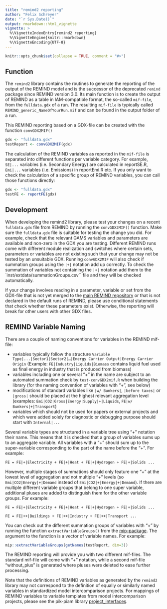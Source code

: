 ```yaml
---
title: "remind2 reporting"
author: "Felix Schreyer"
date: "`r Sys.Date()`"
output: rmarkdown::html_vignette
vignette: >
  %\VignetteIndexEntry{remind2 reporting}
  %\VignetteEngine{knitr::rmarkdown}
  %\VignetteEncoding{UTF-8}
---
```


```r
knitr::opts_chunk$set(collapse = TRUE, comment = "#>")
```


## Function

The ``remind2`` library contains the routines to generate the reporting of the output of the REMIND model and is the successor of the deprecated ``remind`` package since REMIND version 3.0. Its main function is to create the output of REMIND as a table in IAM-compatible format, the so-called ``mif-file``, from the ``fulldata.gdx`` of a run. The resulting ``mif-file`` is typically called ``REMIND_generic_NameOfYourRun.mif`` and can be found in the output folder of a run. 

This REMIND reporting based on a GDX-file can be created with the function ``convGDX2MIF()``


```r
gdx <- "fulldata.gdx"
testReport <- convGDX2MIF(gdx)
```


The calculation of the REMIND variables as reported in the ``mif-file`` is separated into different functions per variable category. For example, ``SE|...`` variables (i.e. Secondary Energy) are calculated in reportSE.R, ``Emi|...`` variables (i.e. Emissions) in reportEmi.R etc. If you only want to check the calculation of a specific group of REMIND variables, you can call those functions directly:


```r
gdx <- "fulldata.gdx"
testFE <- reportFE(gdx)
```



## Development



When developing the remind2 library, please test your changes on a recent ``fulldata.gdx`` file from REMIND by running the ``convGDX2MIF()`` function. Make sure the ``fulldata.gdx`` file is suitable for testing the change you did. For example, check that the relevant GAMS variables and parameters are available and non-zero in the GDX you are testing. Different REMIND runs come with different module realization and switches where certain sets, parameters or variables are not existing such that your change may not be tested by an unsuitable GDX. Running ``convGDX2MIF`` will also check if summation groups using the ``|+|`` notation add up correctly. To check the summation of variables not containing the ``|+|`` notation add them to the `inst/extdata/summationGroups.csv`` file and they will be checked automatically.

If your change involves reading in a parameter, variable or set from the GDX-file that is not yet merged to the [main REMIND repository](https://github.com/remindmodel/remind) or that is not declared in the default runs of REMIND, please use conditional statements that check whether these parameters exist. Otherwise, the reporting will break for other users with other GDX files. 


## REMIND Variable Naming

There are a couple of naming conventions for variables in the REMIND mif-file:

* variables typically follow the structure ``Variable Type|...|Sector1|Sector2|…|Energy Carrier Output|Energy Carrier Origin`` (Example: ``FE|Industry|Liquids|Biomass`` contains liquid fuel used as final energy in industry that is produced from biomass)
* variables including one or several "+" in the name are subject to an automated summation check by ``test-convGDX2mif.R`` when building the library (for the naming convention of variables with "+", see below)  
* modifications of standard variables like ``|w/ Bunkers|``, ``|before taxes|`` or ``|gross|`` should be placed at the highest relevant aggregation level (examples: ``Emi|CO2|Gross|Energy|Supply|+|Liquids``, ``FE|w/ Bunkers|+|Transport``)
* variables which should not be used for papers or external projects and which were added solely for diagnostic or debugging purpose should start with ``Internal|...``

Several variable types are structured in a variable tree using "+" notation their name. This means that it is checked that a group of variables sums up to an aggregate variable. All variables with a "+" should sum up to the super-variable corresponding to the part of the name before the "+". For example:


```
FE = FE|+|Electricity + FE|+|Heat + FE|+|Hydrogen + FE|+|Solids ...
```


However, multiple stages of summations should only feature one "+" at the lowest level of aggregation and not multiple "+" levels (so ``Emi|CO2|Energy|+|Demand`` instead of `Emi|CO2|+|Energy|+|Demand`). If there are multiple different variable groups that belong to one super variable, additional pluses are added to distinguish them for the other variable groups. For example:



```
FE = FE|+|Electricity + FE|+|Heat + FE|+|Hydrogen + FE|+|Solids ...

FE = FE|++|Buildings + FE|++|Industry + FE|++|Transport ...
```

You can check out the different summation groups of variables with "+" by running the function ``extractVariableGroups()`` from the [mip-package](https://github.com/pik-piam/mip#readme). The argument to the function is a vector of variable names. For example:

```r
mip::extractVariableGroups(getNames(testReport, dim=3))
```


The REMIND reporting will provide you with two different mif-files. The standard mif-file will come with "+" notation, while a second mif-file "without_plus" is generated where pluses were deleted to ease further processing. 

Note that the definitions of REMIND variables as generated by the ``remind2`` library may not correspond to the definition of equally or similarly named variables in standardized model intercomparison projects. For mappings of REMIND variables to variable templates from model intercomparison projects, please see the pik-piam library [project_interfaces](https://github.com/pik-piam/project_interfaces). 

